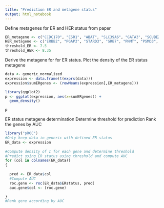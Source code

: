 ```yaml
---
title: "Prediction ER and metagene status"
output: html_notebook
---
```


Define metagenes for ER and HER status from paper
```r
ER_metagene <- c("CCDC170", "ESR1", "ABAT", "SLC39A6", "GATA3", "SCUBE2")
HER_metagene <- c("ERBB2", "PGAP3", "STARD3", "GRB7", "PNMT", "PSMD3", "GSDMB", "RPL19", "FGFR4", "CAP1")
threshold_ER <- 7.5
threshold_HER <- 8.35
```

Derive the metagene for for ER status.
Plot the density of the ER status metagene 
```r
data <- generic_normalized
expression <- data.frame(t(exprs(data)))
expression$sumERgenes <- (rowMeans(expression[,ER_metagene]))

library(ggplot2)
p <- ggplot(expression, aes(x=sumERgenes)) + 
  geom_density()

p

```

ER status metagene determination
Determine threshold for prediction Rank the genes by AUC
```r
library("pROC")
#Only keep data in generic with defined ER status
ER_data <- expression
  
#Compute density of I for each gene and determine threshold
#Predict using ER status using threshold and compute AUC
for (col in colnames(ER_data))
{
  
  pred <- ER_data$col
  #Compute AUC
  roc.gene <- roc(ER_data$ERstatus, pred)
  auc.gene$col <- (roc.gene)

}
#Rank gene according by AUC

```

